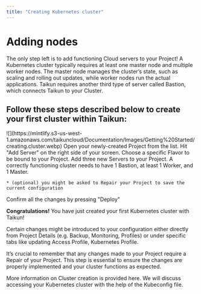 ```yaml
---
title: "Creating Kubernetes cluster"
---
```


# Adding nodes

The only step left is to add functioning Cloud servers to your Project! A Kubernetes cluster typically requires at least one master node and multiple worker nodes. The master node manages the cluster’s state, such as scaling and rolling out updates, while worker nodes run the actual applications. Taikun requires another third type of server called Bastion, which connects Taikun to your Cluster.

## Follow these steps described below to create your first cluster within Taikun:

<Frame caption="Add Server drawer">
  ![](https://mintlify.s3-us-west-1.amazonaws.com/taikuncloud/Documentation/Images/Getting%20Started/creating.cluster.webp)
</Frame>

<Steps>
  <Step title="First Step">
    Open your newly-created Project from the list.
  </Step>

  <Step title="Second Step">
    Hit "Add Server" on the right side of your screen.
  </Step>

  <Step title="Third Step">
    Choose a specific Flavor to be bound to your Project.
  </Step>

  <Step title="Fourth Step">
    Add three new Servers to your Project. A correctly functioning cluster needs to have 1 Bastion, at least 1 Worker, and 1 Master.

    * (optional) you might be asked to Repair your Project to save the current configuration
  </Step>

  <Step title="Fifth Step">
    Confirm all the changes by pressing "Deploy"
  </Step>
</Steps>

**Congratulations!** You have just created your first Kubernetes cluster with Taikun!

Certain changes might be introduced to your configuration either directly from Project Details (e.g. Backup, Monitoring, Profiles) or under specific tabs like updating Access Profile, Kubernetes Profile.

It’s crucial to remember that any changes made to your Project require a Repair of your Project. This step is essential to ensure the changes are properly implemented and your cluster functions as expected.

<CardGroup cols={2}>
  <Card title="Cluster Creation" icon="plus" horizontal={true} href="Documentation/Topics/Managing your Projects/Create a Server.mdx">
    More information on Cluster creation is provided here.
  </Card>

  <Card title="Kubeconfig file" icon="file" horizontal={true} href="Documentation/Topics/Getting Started/Accessing Cluster with Kubeconfig.mdx">
    We will discuss accessing your Kubernetes cluster with the help of the Kubeconfig file.
  </Card>
</CardGroup>